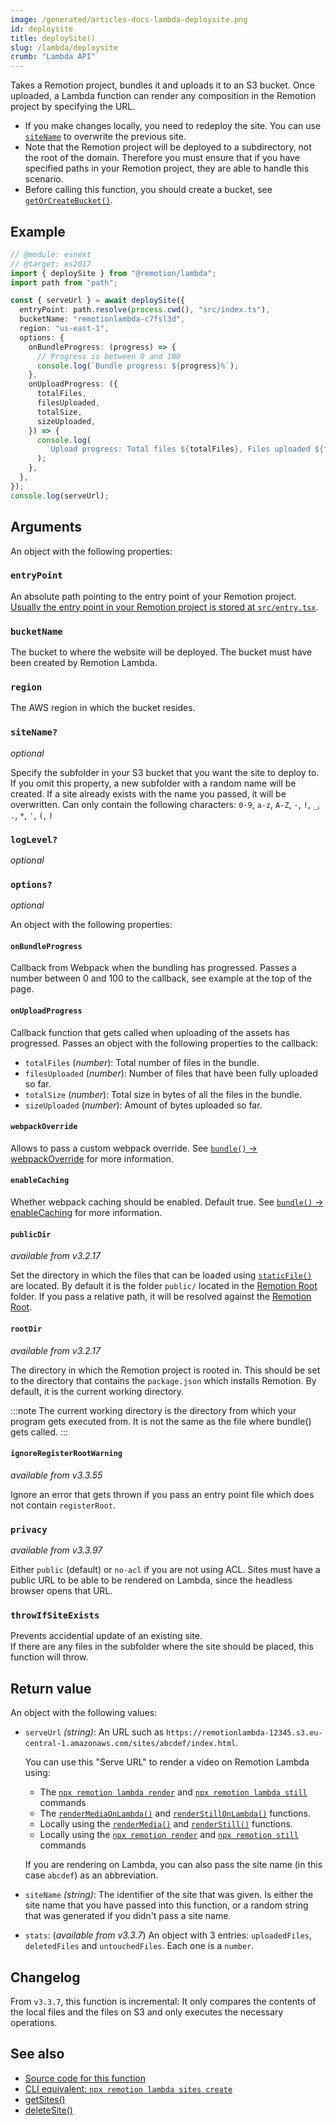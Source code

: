 ```yaml
---
image: /generated/articles-docs-lambda-deploysite.png
id: deploysite
title: deploySite()
slug: /lambda/deploysite
crumb: "Lambda API"
---
```


Takes a Remotion project, bundles it and uploads it to an S3 bucket. Once uploaded, a Lambda function can render any composition in the Remotion project by specifying the URL.

- If you make changes locally, you need to redeploy the site. You can use [`siteName`](#sitename) to overwrite the previous site.
- Note that the Remotion project will be deployed to a subdirectory, not the root of the domain. Therefore you must ensure that if you have specified paths in your Remotion project, they are able to handle this scenario.
- Before calling this function, you should create a bucket, see [`getOrCreateBucket()`](/docs/lambda/getorcreatebucket).

## Example

```ts twoslash
// @module: esnext
// @target: es2017
import { deploySite } from "@remotion/lambda";
import path from "path";

const { serveUrl } = await deploySite({
  entryPoint: path.resolve(process.cwd(), "src/index.ts"),
  bucketName: "remotionlambda-c7fsl3d",
  region: "us-east-1",
  options: {
    onBundleProgress: (progress) => {
      // Progress is between 0 and 100
      console.log(`Bundle progress: ${progress}%`);
    },
    onUploadProgress: ({
      totalFiles,
      filesUploaded,
      totalSize,
      sizeUploaded,
    }) => {
      console.log(
        `Upload progress: Total files ${totalFiles}, Files uploaded ${filesUploaded}, Total size ${totalSize}, Size uploaded ${sizeUploaded}`,
      );
    },
  },
});
console.log(serveUrl);
```

## Arguments

An object with the following properties:

### `entryPoint`

An absolute path pointing to the entry point of your Remotion project. [Usually the entry point in your Remotion project is stored at `src/entry.tsx`](/docs/terminology/entry-point).

### `bucketName`

The bucket to where the website will be deployed. The bucket must have been created by Remotion Lambda.

### `region`

The AWS region in which the bucket resides.

### `siteName?`

_optional_

Specify the subfolder in your S3 bucket that you want the site to deploy to. If you omit this property, a new subfolder with a random name will be created. If a site already exists with the name you passed, it will be overwritten. Can only contain the following characters: `0-9`, `a-z`, `A-Z`, `-`, `!`, `_`, `.`, `*`, `'`, `(`, `)`

### `logLevel?`<AvailableFrom v="4.0.140"/>

_optional_

<Options id="log" />

### `options?`

_optional_

An object with the following properties:

#### `onBundleProgress`

Callback from Webpack when the bundling has progressed. Passes a number between 0 and 100 to the callback, see example at the top of the page.

#### `onUploadProgress`

Callback function that gets called when uploading of the assets has progressed. Passes an object with the following properties to the callback:

- `totalFiles` (_number_): Total number of files in the bundle.
- `filesUploaded` (_number_): Number of files that have been fully uploaded so far.
- `totalSize` (_number_): Total size in bytes of all the files in the bundle.
- `sizeUploaded` (_number_): Amount of bytes uploaded so far.

#### `webpackOverride`

Allows to pass a custom webpack override. See [`bundle()` -> webpackOverride](/docs/bundle#webpackoverride) for more information.

#### `enableCaching`

Whether webpack caching should be enabled. Default true. See [`bundle()` -> enableCaching](/docs/bundle#enablecaching) for more information.

#### `publicDir`

_available from v3.2.17_

Set the directory in which the files that can be loaded using [`staticFile()`](/docs/staticfile) are located. By default it is the folder `public/` located in the [Remotion Root](/docs/terminology/remotion-root) folder. If you pass a relative path, it will be resolved against the [Remotion Root](/docs/terminology/remotion-root).

#### `rootDir`

_available from v3.2.17_

The directory in which the Remotion project is rooted in. This should be set to the directory that contains the `package.json` which installs Remotion. By default, it is the current working directory.

:::note
The current working directory is the directory from which your program gets executed from. It is not the same as the file where bundle() gets called.
:::

#### `ignoreRegisterRootWarning`

_available from v3.3.55_

Ignore an error that gets thrown if you pass an entry point file which does not contain `registerRoot`.

### `privacy`

_available from v3.3.97_

Either `public` (default) or `no-acl` if you are not using ACL. Sites must have a public URL to be able to be rendered on Lambda, since the headless browser opens that URL.

### `throwIfSiteExists`<AvailableFrom v="4.0.141"/>

Prevents accidential update of an existing site.  
If there are any files in the subfolder where the site should be placed, this function will throw.

## Return value

An object with the following values:

- `serveUrl` _(string)_: An URL such as `https://remotionlambda-12345.s3.eu-central-1.amazonaws.com/sites/abcdef/index.html`.

  You can use this "Serve URL" to render a video on Remotion Lambda using:

  - The [`npx remotion lambda render`](/docs/lambda/cli/render) and [`npx remotion lambda still`](/docs/lambda/cli/still) commands
  - The [`renderMediaOnLambda()`](/docs/lambda/rendermediaonlambda) and [`renderStillOnLambda()`](/docs/lambda/renderstillonlambda) functions.
  - Locally using the [`renderMedia()`](/docs/renderer/render-media) and [`renderStill()`](/docs/renderer/render-still) functions.
  - Locally using the [`npx remotion render`](/docs/cli) and [`npx remotion still`](/docs/cli) commands

  If you are rendering on Lambda, you can also pass the site name (in this case `abcdef`) as an abbreviation.

- `siteName` _(string)_: The identifier of the site that was given. Is either the site name that you have passed into this function, or a random string that was generated if you didn't pass a site name.

- `stats`: (_available from v3.3.7_) An object with 3 entries: `uploadedFiles`, `deletedFiles` and `untouchedFiles`. Each one is a `number`.

## Changelog

From `v3.3.7`, this function is incremental: It only compares the contents of the local files and the files on S3 and only executes the necessary operations.

## See also

- [Source code for this function](https://github.com/remotion-dev/remotion/blob/main/packages/lambda/src/api/deploy-site.ts)
- [CLI equivalent: `npx remotion lambda sites create`](/docs/lambda/cli/sites#create)
- [getSites()](/docs/lambda/getsites)
- [deleteSite()](/docs/lambda/deletesite)
